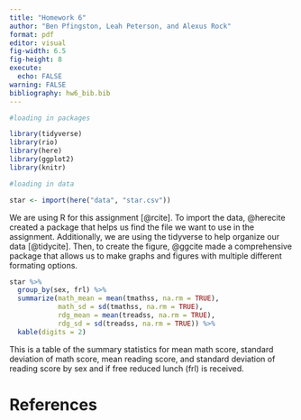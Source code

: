 ```yaml
---
title: "Homework 6"
author: "Ben Pfingston, Leah Peterson, and Alexus Rock"
format: pdf
editor: visual
fig-width: 6.5
fig-height: 8
execute:
  echo: FALSE
warning: FALSE
bibliography: hw6_bib.bib
---
```


```r
#loading in packages

library(tidyverse)
library(rio)
library(here)
library(ggplot2)
library(knitr)
```

```r
#loading in data

star <- import(here("data", "star.csv"))
```

We are using R for this assignment [@rcite]. To import the data, @herecite created a package that helps us find the file we want to use in the assignment. Additionally, we are using the tidyverse to help organize our data [@tidycite]. Then, to create the figure, @ggcite made a comprehensive package that allows us to make graphs and figures with multiple different formating options.

\newpage

```r
star %>% 
  group_by(sex, frl) %>% 
  summarize(math_mean = mean(tmathss, na.rm = TRUE),
            math_sd = sd(tmathss, na.rm = TRUE),
            rdg_mean = mean(treadss, na.rm = TRUE),
            rdg_sd = sd(treadss, na.rm = TRUE)) %>% 
  kable(digits = 2)


```

This is a table of the summary statistics for mean math score, standard deviation of math score, mean reading score, and standard deviation of reading score by sex and if free reduced lunch (frl) is received.

\newpage

# References
